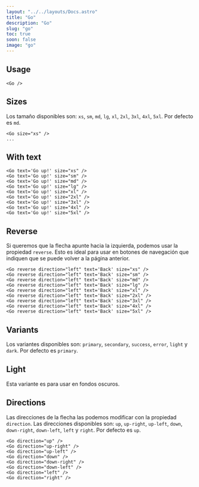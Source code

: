 ```yaml
---
layout: "../../layouts/Docs.astro"
title: "Go"
description: "Go"
slug: "go"
toc: true
soon: false
image: "go"
---
```


## Usage


<Example>
  <Go />
</Example>

```astro
<Go />
```

## Sizes

Los tamaño disponibles son: `xs`, `sm`, `md`, `lg`, `xl`, `2xl`, `3xl`, `4xl`, `5xl`. Por defecto es `md`.

<Example>
  <div class="flex flex-col items-start gap-4">
    <Go size="xs" />
    <Go size="sm" />
    <Go size="md" />
    <Go size="lg" />
    <Go size="xl" />
    <Go size="2xl" />
    <Go size="3xl" />
    <Go size="4xl" />
    <Go size="5xl" />
  </div>
</Example>

```astro
<Go size="xs" />
...
```	

## With text

<Example>
  <Go text='Go up!' />
</Example>

<Example>
  <div class="flex flex-col items-start gap-4">
    <Go text='Go up!' size="xs" />
    <Go text='Go up!' size="sm" />
    <Go text='Go up!' size="md" />
    <Go text='Go up!' size="lg" />
    <Go text='Go up!' size="xl" />
    <Go text='Go up!' size="2xl" />
    <Go text='Go up!' size="3xl" />
    <Go text='Go up!' size="4xl" />
    <Go text='Go up!' size="5xl" />
  </div>
</Example>

```astro
<Go text='Go up!' size="xs" />
<Go text='Go up!' size="sm" />
<Go text='Go up!' size="md" />
<Go text='Go up!' size="lg" />
<Go text='Go up!' size="xl" />
<Go text='Go up!' size="2xl" />
<Go text='Go up!' size="3xl" />
<Go text='Go up!' size="4xl" />
<Go text='Go up!' size="5xl" />
```

## Reverse

Si queremos que la flecha apunte hacia la izquierda, podemos usar la propiedad `reverse`. Esto es ideal para usar en botones de navegación que indiquen que se puede volver a la página anterior.

<Example>
  <div class="flex flex-col items-start gap-4">
    <Go reverse direction="left" text='Back' size="xs" />
    <Go reverse direction="left" text='Back' size="sm" />
    <Go reverse direction="left" text='Back' size="md" />
    <Go reverse direction="left" text='Back' size="lg" />
    <Go reverse direction="left" text='Back' size="xl" />
    <Go reverse direction="left" text='Back' size="2xl" />
    <Go reverse direction="left" text='Back' size="3xl" />
    <Go reverse direction="left" text='Back' size="4xl" />
    <Go reverse direction="left" text='Back' size="5xl" />
  </div>
</Example>

```astro
<Go reverse direction="left" text='Back' size="xs" />
<Go reverse direction="left" text='Back' size="sm" />
<Go reverse direction="left" text='Back' size="md" />
<Go reverse direction="left" text='Back' size="lg" />
<Go reverse direction="left" text='Back' size="xl" />
<Go reverse direction="left" text='Back' size="2xl" />
<Go reverse direction="left" text='Back' size="3xl" />
<Go reverse direction="left" text='Back' size="4xl" />
<Go reverse direction="left" text='Back' size="5xl" />
```

## Variants

Los variantes disponibles son: `primary`, `secondary`, `success`, `error`, `light` y `dark`. Por defecto es `primary`.

<Example>
  <div class="flex flex-col items-start gap-4">
    <Go text='Next steep' size="xl" variant="primary" />
    <Go text='Next steep' size="xl" variant="secondary" />
    <Go text='Next steep' size="xl" variant="success" />
    <Go text='Next steep' size="xl" variant="error" />
    <Go text='Next steep' size="xl" variant="dark" />
  </div>
</Example>

## Light

Esta variante es para usar en fondos oscuros. 

<Example isDark>
  <Go text='Next steep' size="xl" variant="light" />
</Example>

## Directions

Las direcciones de la flecha las podemos modificar con la propiedad `direction`. Las direcciones disponibles son: `up`, `up-right`, `up-left`, `down`, `down-right`, `down-left`, `left` y `right`. Por defecto es `up`.

<Example>
  <div class="flex items-start gap-4 flex-wrap">
    <Go size='xl' direction="up" />
    <Go size='xl' direction="up-right" />
    <Go size='xl' direction="up-left" />
    <Go size='xl' direction="down" />
    <Go size='xl' direction="down-right" />
    <Go size='xl' direction="down-left" />
    <Go size='xl' direction="left" />
    <Go size='xl' direction="right" />
  </div>
</Example>

```astro
<Go direction="up" />
<Go direction="up-right" />
<Go direction="up-left" />
<Go direction="down" />
<Go direction="down-right" />
<Go direction="down-left" />
<Go direction="left" />
<Go direction="right" />
```
